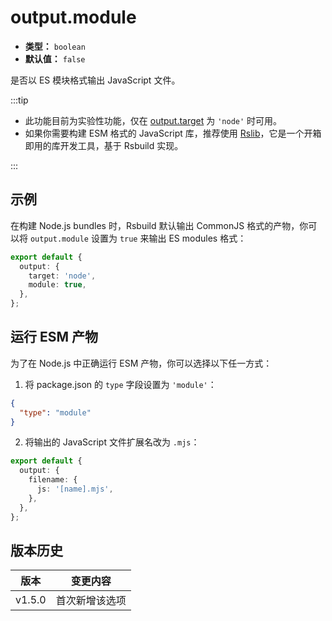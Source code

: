 # output.module

- **类型：** `boolean`
- **默认值：** `false`

是否以 ES 模块格式输出 JavaScript 文件。

:::tip

- 此功能目前为实验性功能，仅在 [output.target](/config/output/target) 为 `'node'` 时可用。
- 如果你需要构建 ESM 格式的 JavaScript 库，推荐使用 [Rslib](https://rslib.rs)，它是一个开箱即用的库开发工具，基于 Rsbuild 实现。

:::

## 示例

在构建 Node.js bundles 时，Rsbuild 默认输出 CommonJS 格式的产物，你可以将 `output.module` 设置为 `true` 来输出 ES modules 格式：

```ts title="rsbuild.config.ts"
export default {
  output: {
    target: 'node',
    module: true,
  },
};
```

## 运行 ESM 产物

为了在 Node.js 中正确运行 ESM 产物，你可以选择以下任一方式：

1. 将 package.json 的 `type` 字段设置为 `'module'`：

```json title="package.json"
{
  "type": "module"
}
```

2. 将输出的 JavaScript 文件扩展名改为 `.mjs`：

```ts title="rsbuild.config.ts"
export default {
  output: {
    filename: {
      js: '[name].mjs',
    },
  },
};
```

## 版本历史

| 版本   | 变更内容       |
| ------ | -------------- |
| v1.5.0 | 首次新增该选项 |
